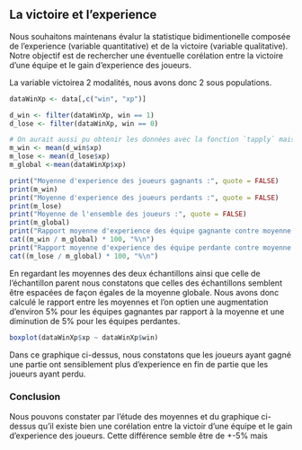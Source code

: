 ## La victoire et l'experience

Nous souhaitons maintenans évalur la statistique bidimentionelle composée de l'experience (variable quantitative) et de la victoire (variable qualitative). Notre objectif est de rechercher une éventuelle corélation entre la victoire d'une équipe et le gain d'experience des joueurs.


La variable victoirea 2 modalités, nous avons donc 2 sous populations.

```r
dataWinXp <- data[,c("win", "xp")]

d_win <- filter(dataWinXp, win == 1)
d_lose <- filter(dataWinXp, win == 0)

# On aurait aussi pu obtenir les données avec la fonction `tapply` mais comme on a que 2 résultats, je trouve cette méthode plus explicite
m_win <- mean(d_win$xp)
m_lose <- mean(d_lose$xp)
m_global <-mean(dataWinXp$xp)

print("Moyenne d'experience des joueurs gagnants :", quote = FALSE)
print(m_win)
print("Moyenne d'experience des joueurs perdants :", quote = FALSE)
print(m_lose)
print("Moyenne de l'ensemble des joueurs :", quote = FALSE)
print(m_global)
print("Rapport moyenne d'experience des équipe gagnante contre moyenne d'experience globale :", quote = FALSE)
cat((m_win / m_global) * 100, "%\n")
print("Rapport moyenne d'experience des équipe perdante contre moyenne d'experience globale :", quote = FALSE)
cat((m_lose / m_global) * 100, "%\n")

```

En regardant les moyennes des deux échantillons ainsi que celle de l'échantillon parent nous constatons que celles des échantillons semblent être espacées de façon égales de la moyenne globale. Nous avons donc calculé le rapport entre les moyennes et l'on optien une augmentation d'environ 5% pour les équipes gagnantes par rapport à la moyenne et une diminution de 5% pour les équipes perdantes. 

```r
boxplot(dataWinXp$xp ~ dataWinXp$win)
```

Dans ce graphique ci-dessus, nous constatons que les joueurs ayant gagné une partie ont sensiblement plus d'experience en fin de partie que les joueurs ayant perdu.

### Conclusion
Nous pouvons constater par l'étude des moyennes et du graphique ci-dessus qu'il existe bien une corélation entre la victoir d'une équipe et le gain d'experience des joueurs. Cette différence semble être de +-5% mais 

























